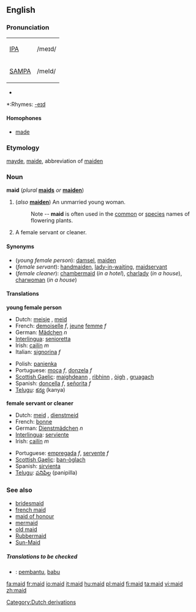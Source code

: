 ==English==
{{wikipedia}}
===Pronunciation===
{| border=1 cellpadding=5
| [[w:IPA|IPA]] || /meɪd/
|-
| [[w:SAMPA|SAMPA]] || /meId/
|}
*{{audio|en-us-maid.ogg|Audio (US)}}

*:Rhymes: [[Rhymes:English:-eɪd|-eɪd]]

====Homophones====
*[[made]]

===Etymology===
{{ME.}} [[mayde]], [[maide]], abbreviation of [[maiden]]

===Noun===
'''maid''' (''plural'' '''[[maids]]''' ''or'' '''[[maiden]]''')

# (''also'' '''[[maiden]]''') An unmarried young woman.
#: Note -- '''maid''' is often used in the [[common]] or [[species]] names of flowering plants.
# A female servant or cleaner.

====Synonyms====
*(''young female person''): [[damsel]], [[maiden]]
*(''female servant''): [[handmaiden]], [[lady-in-waiting]], [[maidservant]]
*(''female cleaner''): [[chambermaid]] (''in a hotel''), [[charlady]] (''in a house''), [[charwoman]] (''in a house'')

====Translations====

'''young female person'''
{{top}}
*Dutch: [[meisje]] {{n}}, [[meid]] {{f}}
*French: [[demoiselle]] ''f'', [[jeune]] [[femme]] ''f''
*German: [[Mädchen]] ''n''
*[[Interlingua]]: [[senioretta]]
*Irish: [[cailín]] ''m''
*Italian: [[signorina]] ''f''
{{mid}}
*Polish: [[panienka]]
*Portuguese: [[moça]] ''f'', [[donzela]] ''f''
*[[Scottish Gaelic]]: [[maighdeann]] {{f}}, [[rìbhinn]] {{f}}, [[òigh]] {{f}}, [[gruagach]] {{f}}
*Spanish: [[doncella]] ''f'', [[señorita]] ''f''
*[[Telugu]]: [[కన్య]] (kanya)
{{bottom}}

'''female servant or cleaner'''
{{top}}
*Dutch: [[meid]] {{f}}, [[dienstmeid]] {{f}}
*French: [[bonne]] {{f}}
*German: [[Dienstmädchen]] ''n''
*[[Interlingua]]: [[serviente]]
*Irish: [[cailín]] ''m''
{{mid}}
*Portuguese: [[empregada]] ''f'', [[servente]] ''f''
*[[Scottish Gaelic]]: [[ban-òglach]] {{f}}
*Spanish: [[sirvienta]]
*[[Telugu]]: [[పనిపిల్ల]] (panipilla)
{{bottom}}

===See also===
*[[bridesmaid]]
*[[french maid]]
*[[maid of honour]]
*[[mermaid]]
*[[old maid]]
*[[Rubbermaid]]
*[[Sun-Maid]]

=====Translations to be checked=====
{{checktrans}}
*{{ttbc|Indonesian}}: [[bantu|pembantu]], [[babu]]

[[Category:Dutch derivations]]

[[fa:maid]]
[[fr:maid]]
[[io:maid]]
[[it:maid]]
[[hu:maid]]
[[pl:maid]]
[[fi:maid]]
[[ta:maid]]
[[vi:maid]]
[[zh:maid]]